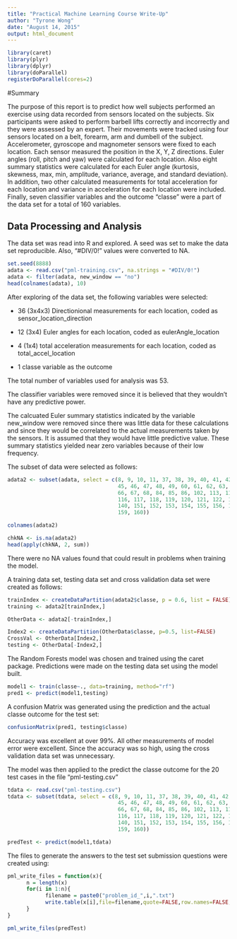 ```yaml
---
title: "Practical Machine Learning Course Write-Up"
author: "Tyrone Wong"
date: "August 14, 2015"
output: html_document
---
```


```r
library(caret)
library(plyr)
library(dplyr)
library(doParallel)
registerDoParallel(cores=2)
```

#Summary

The purpose of this report is to predict how well subjects performed an exercise using data recorded from sensors located on the subjects. Six participants were asked to perform barbell lifts correctly and incorrectly and they were assessed by an expert. Their movements were tracked using four sensors located on a belt, forearm, arm and dumbell of the subject. Accelerometer, gyroscope and magnometer sensors were fixed to each location. Each sensor measured the position in the X, Y, Z directions. Euler angles (roll, pitch and yaw) were calculated for each location. Also eight summary statistics were calculated for each Euler angle (kurtosis, skewness, max, min, amplitude, variance, average, and standard deviation). In addition, two other calculated measurements for total acceleration for each location and variance in acceleration for each location were included. Finally, seven classifier variables and the outcome "classe" were a part of the data set for a total of 160 variables.

## Data Processing and Analysis

The data set was read into R and explored. A seed was set to make the data set reproducible. Also, "#DIV/0!" values were converted to NA.


```r
set.seed(8888)
adata <- read.csv("pml-training.csv", na.strings = "#DIV/0!")
adata <- filter(adata, new_window == "no")
head(colnames(adata), 10)
```

After exploring of the data set, the following variables were selected:

* 36 (3x4x3) Directionional measurements for each location, coded as sensor_location_direction

* 12 (3x4) Euler angles for each location, coded as eulerAngle_location

* 4 (1x4) total acceleration measurements for each location, coded as total_accel_location

* 1 classe variable as the outcome

The total number of variables used for analysis was 53.

The classifier variables were removed since it is believed that they wouldn't have any predictive power.

The calcuated Euler summary statistics indicated by the variable new_window were removed since there was little data for these calculations and since they would be correlated to the actual measurements taken by the sensors. It is assumed that they would have little predictive value. These summary statistics yielded near zero variables because of their low frequency.

The subset of data were selected as follows:

```r
adata2 <- subset(adata, select = c(8, 9, 10, 11, 37, 38, 39, 40, 41, 42, 43, 44,
                                   45, 46, 47, 48, 49, 60, 61, 62, 63, 64, 65, 
                                   66, 67, 68, 84, 85, 86, 102, 113, 114, 115, 
                                   116, 117, 118, 119, 120, 121, 122, 123, 124, 
                                   140, 151, 152, 153, 154, 155, 156, 157, 158, 
                                   159, 160))

colnames(adata2)

chkNA <- is.na(adata2)
head(apply(chkNA, 2, sum))

```

There were no NA values found that could result in problems when training the model.

A training data set, testing data set and cross validation data set were created as follows:

```r
trainIndex <- createDataPartition(adata2$classe, p = 0.6, list = FALSE)
training <- adata2[trainIndex,]

OtherData <- adata2[-trainIndex,]

Index2 <- createDataPartition(OtherData$classe, p=0.5, list=FALSE)
CrossVal <- OtherData[Index2,]
testing <- OtherData[-Index2,]
```

The Random Forests model was chosen and trained using the caret package. Predictions were made on the testing data set using the model built.

```r
model1 <- train(classe~., data=training, method="rf")
pred1 <- predict(model1,testing)

```

A confusion Matrix was generated using the prediction and the actual classe outcome for the test set:

```r
confusionMatrix(pred1, testing$classe)
```

Accuracy was excellent at over 99%. All other measurements of model error were excellent. Since the accuracy was so high, using the cross validation data set was unnecessary.

The model was then applied to the predict the classe outcome for the 20 test cases in the file
"pml-testing.csv"

```r
tdata <- read.csv("pml-testing.csv")
tdata <- subset(tdata, select = c(8, 9, 10, 11, 37, 38, 39, 40, 41, 42, 43, 44,
                                   45, 46, 47, 48, 49, 60, 61, 62, 63, 64, 65, 
                                   66, 67, 68, 84, 85, 86, 102, 113, 114, 115, 
                                   116, 117, 118, 119, 120, 121, 122, 123, 124, 
                                   140, 151, 152, 153, 154, 155, 156, 157, 158, 
                                   159, 160))

predTest <- predict(model1,tdata)
```

The files to generate the answers to the test set submission questions were created using:

```r
pml_write_files = function(x){
      n = length(x)
      for(i in 1:n){
            filename = paste0("problem_id_",i,".txt")
            write.table(x[i],file=filename,quote=FALSE,row.names=FALSE,col.names=FALSE)
      }
}

pml_write_files(predTest)
```
